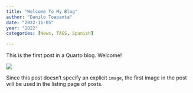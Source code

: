 ```yaml
---
title: "Welcome To My Blog"
author: "Danilo Toapanta"
date: "2022-11-05"
year: "2022"
categories: [News, TAGS, Spanish]

---
```


This is the first post in a Quarto blog. Welcome!

![](thumbnail.jpg)

Since this post doesn't specify an explicit `image`, the first image in the post will be used in the listing page of posts.













